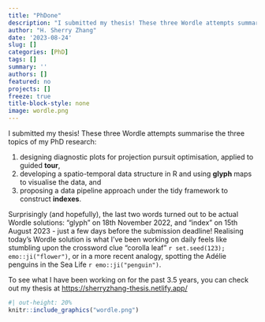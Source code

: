 ```yaml
---
title: "PhDone"
description: "I submitted my thesis! These three Wordle attempts summarise the three topics of my PhD research:"
author: "H. Sherry Zhang"
date: '2023-08-24'
slug: []
categories: [PhD]
tags: []
summary: ''
authors: []
featured: no
projects: []
freeze: true
title-block-style: none
image: wordle.png
---
```


I submitted my thesis! These three Wordle attempts summarise the three topics of my PhD research:

1)  designing diagnostic plots for projection pursuit optimisation, applied to guided **tour**,
2)  developing a spatio-temporal data structure in R and using **glyph** maps to visualise the data, and
3)  proposing a data pipeline approach under the tidy framework to construct **indexes**.

Surprisingly (and hopefully), the last two words turned out to be actual Wordle solutions: "glyph" on 18th November 2022, and "index" on 15th August 2023 - just a few days before the submission deadline! Realising today's Wordle solution is what I've been working on daily feels like stumbling upon the crossword clue "corolla leaf" `r set.seed(123); emo::ji("flower")`, or in a more recent analogy, spotting the Adélie penguins in the Sea Life `r emo::ji("penguin")`.

To see what I have been working on for the past 3.5 years, you can check out my thesis at <https://sherryzhang-thesis.netlify.app/>

```r
#| out-height: 20%
knitr::include_graphics("wordle.png")
```
